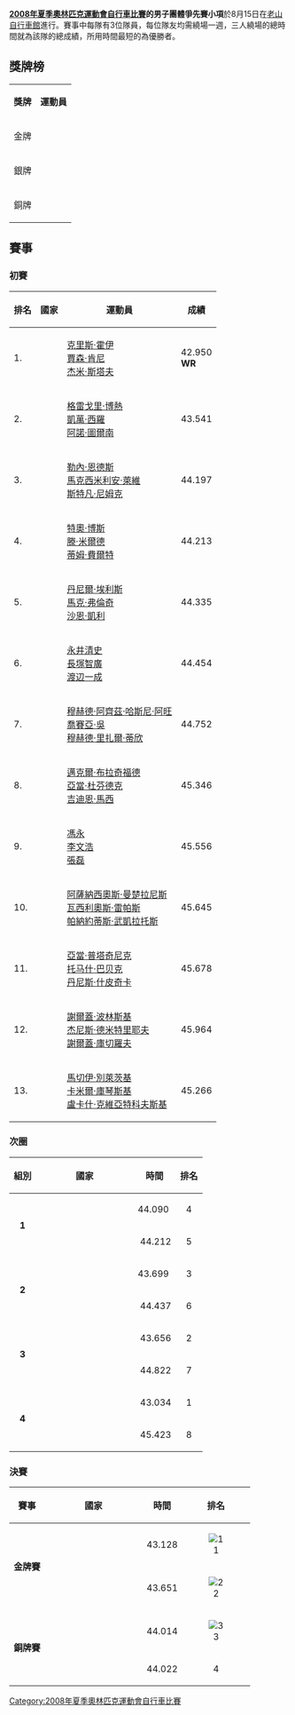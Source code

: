 {{2008年夏季奧林匹克運動會自行車比賽}}

'''[[2008年夏季奧林匹克運動會自行車比賽|2008年夏季奧林匹克運動會自行車比賽]]的男子團體爭先賽小項'''於8月15日在[[老山自行車館|老山自行車館]]進行。賽事中每隊有3位隊員，每位隊友均需繞場一週，三人繞場的總時間就為該隊的總成績，所用時間最短的為優勝者。

== 獎牌榜 ==
{| class="wikitable"
|- bgcolor="#efefef"
| '''獎牌'''
| '''運動員'''
|-
| bgcolor="gold" | 金牌
|{{GBR}}  
|-
| bgcolor="silver" | 銀牌
|{{FRA}} 
|-
| bgcolor="cc9966" | 銅牌
|{{GER}} 
|}


== 賽事 ==
=== 初賽 ===
{| class="wikitable"
|-
! 排名
! 國家
! 運動員
! 成績
|-bgcolor=ccffcc
| 1.
| {{flagIOC|GBR|2008年夏季}}
| [[克里斯·霍伊|克里斯·霍伊]]<br />[[賈森·肯尼|賈森·肯尼]]<br />[[杰米·斯塔夫|杰米·斯塔夫]]
| 42.950<br />'''WR'''
|-bgcolor=ccffcc
| 2.
| {{flagIOC|FRA|2008年夏季}}
| [[格雷戈里·博熱|格雷戈里·博熱]]<br />[[凱萬·西羅|凱萬·西羅]]<br />[[阿諾·圖爾南|阿諾·圖爾南]]
| 43.541
|-bgcolor=ccffcc
| 3.
| {{flagIOC|GER|2008年夏季}}
| [[勒內·恩德斯|勒內·恩德斯]]<br />[[馬克西米利安·萊維|馬克西米利安·萊維]]<br />[[斯特凡·尼姆克|斯特凡·尼姆克]]
| 44.197
|-bgcolor=ccffcc
| 4.
| {{flagIOC|NED|2008年夏季}}
| [[特奧·博斯|特奧·博斯]]<br />[[滕·米爾德|滕·米爾德]]<br />[[蒂姆·費爾特|蒂姆·費爾特]]
| 44.213
|-bgcolor=ccffcc
| 5.
| {{flagIOC|AUS|2008年夏季}}
| [[丹尼爾·埃利斯|丹尼爾·埃利斯]]<br />[[馬克·弗倫奇|馬克·弗倫奇]]<br />[[沙恩·凱利|沙恩·凱利]]
| 44.335
|-bgcolor=ccffcc
| 6.
| {{flagIOC|JPN|2008年夏季}}
| [[永井清史|永井清史]]<br />[[長塚智廣|長塚智廣]]<br />[[渡辺一成|渡辺一成]]
| 44.454
|-bgcolor=ccffcc
| 7.
| {{flagIOC|MAS|2008年夏季}}
| [[穆赫德·阿齊茲·哈斯尼·阿旺|穆赫德·阿齊茲·哈斯尼·阿旺]]<br />[[喬賽亞·吳|喬賽亞·吳]]<br />[[穆赫德·里扎爾·蒂欣|穆赫德·里扎爾·蒂欣]]
| 44.752
|-bgcolor=ccffcc
| 8.
| {{flagIOC|USA|2008年夏季}}
| [[邁克爾·布拉奇福德|邁克爾·布拉奇福德]]<br />[[亞當·杜芬德克|亞當·杜芬德克]]<br />[[吉迪恩·馬西|吉迪恩·馬西]]
| 45.346
|-
| 9.
| {{flagIOC|CHN|2008年夏季}}
| [[馮永_(運動員)|馮永]]<br />[[李文浩|李文浩]]<br />[[張磊|張磊]]
| 45.556
|-
| 10.
| {{flagIOC|GRE|2008年夏季}}
| [[阿薩納西奧斯·曼楚拉尼斯|阿薩納西奧斯·曼楚拉尼斯]]<br />[[瓦西利奧斯·雷帕斯|瓦西利奧斯·雷帕斯]]<br />[[帕納約蒂斯·武凱拉托斯|帕納約蒂斯·武凱拉托斯]]
| 45.645
|-
| 11.
| {{flagIOC|CZE|2008年夏季}}
| [[亞當·普塔奇尼克|亞當·普塔奇尼克]]<br />[[托马什·巴贝克|托马什·巴贝克]]<br />[[丹尼斯·什皮奇卡|丹尼斯·什皮奇卡]]
| 45.678
|-
| 12.
| {{flagIOC|RUS|2008年夏季}}
| [[謝爾蓋·波林斯基|謝爾蓋·波林斯基]]<br />[[杰尼斯·德米特里耶夫|杰尼斯·德米特里耶夫]]<br />[[謝爾蓋·庫切羅夫|謝爾蓋·庫切羅夫]]
| 45.964
|-
| 13.
| {{flagIOC|POL|2008年夏季}}
| [[馬切伊·別萊茨基|馬切伊·別萊茨基]]<br />[[卡米爾·庫琴斯基|卡米爾·庫琴斯基]]<br />[[盧卡什·克維亞特科夫斯基|盧卡什·克維亞特科夫斯基]]
| 45.266
|}

=== 次圈 ===
{| class="wikitable"
!組別
!style="width:10em"|國家
!時間
!排名
|-
|rowspan=2 align=center| '''1''' || '''{{flagIOC|AUS|2008年夏季}}''' || 44.090||align=center| 4
|-
| {{flagIOC|NED|2008年夏季}} ||  44.212 ||align=center| 5
|-
|rowspan=2 align=center| '''2''' || '''{{flagIOC|GER|2008年夏季}}''' || 43.699 ||align=center| 3
|-
| {{flagIOC|JPN|2008年夏季}} ||  44.437 ||align=center| 6
|-
|rowspan=2 align=center| '''3''' || '''{{flagIOC|FRA|2008年夏季}}''' ||  43.656 ||align=center| 2
|-
| {{flagIOC|MAS|2008年夏季}} ||  44.822 ||align=center| 7
|-
|rowspan=2 align=center| '''4''' || '''{{flagIOC|GBR|2008年夏季}}''' ||  43.034 ||align=center| 1
|-
| {{flagIOC|USA|2008年夏季}} ||  45.423 ||align=center| 8
|}

=== 決賽 ===
 {| class="wikitable"
!賽事
!style="width:10em"|國家
!時間
!排名
|-
|rowspan=2 align=center| '''金牌賽''' || {{flagIOC|GBR|2008年夏季}} || 43.128 ||align=center| [[File:gold_medal_icon.svg|1]]
|-
| {{flagIOC|FRA|2008年夏季}} || 43.651 ||align=center| [[File:silver_medal_icon.svg|2]]
|-
|rowspan=2 align=center| '''銅牌賽''' || {{flagIOC|GER|2008年夏季}} || 44.014 ||align=center| [[File:bronze_medal_icon.svg|3]]
|-
| {{flagIOC|AUS|2008年夏季}} || 44.022 ||align=center| 4
|}

[[Category:2008年夏季奧林匹克運動會自行車比賽|Category:2008年夏季奧林匹克運動會自行車比賽]]